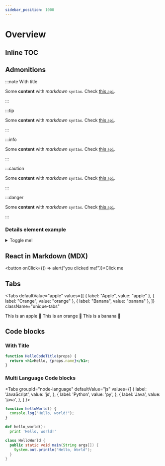 ```yaml
---
sidebar_position: 1000
---
```


# Overview


## Inline TOC

<TOCInline toc={toc} />

## Admonitions

:::note With title

Some **content** with _markdown_ `syntax`. Check [this `api`](#).

:::

:::tip

Some **content** with _markdown_ `syntax`. Check [this `api`](#).

:::

:::info

Some **content** with _markdown_ `syntax`. Check [this `api`](#).

:::

:::caution

Some **content** with _markdown_ `syntax`. Check [this `api`](#).

:::

:::danger

Some **content** with _markdown_ `syntax`. Check [this `api`](#).

:::

### Details element example

<details>
  <summary>Toggle me!</summary>
  <div>
    <div>This is the detailed content</div>
    <details>
      <summary> Nested toggle! Some surprise inside... </summary>
      <div>😲😲😲😲😲</div>
    </details>
  </div>
</details>

## React in Markdown (MDX)

<button onClick={() => alert("you clicked me!")}>Click me</button>

## Tabs

<Tabs
  defaultValue="apple"
  values={[
    { label: "Apple", value: "apple" },
    { label: "Orange", value: "orange" },
    { label: "Banana", value: "banana" },
  ]}
  className="unique-tabs"
>
  <TabItem value="apple">This is an apple 🍎</TabItem>
  <TabItem value="orange">This is an orange 🍊</TabItem>
  <TabItem value="banana">This is a banana 🍌</TabItem>
</Tabs>

## Code blocks

### With Title

```jsx {1,2} title="/src/components/HelloCodeTitle.js"
function HelloCodeTitle(props) {
  return <h1>Hello, {props.name}</h1>;
}
```

### Multi Language Code blocks

<Tabs
  groupId="node-language"
  defaultValue="js"
  values={[
    { label: 'JavaScript', value: 'js', },
    { label: 'Python', value: 'py', },
    { label: 'Java', value: 'java', },
  ]
}>
<TabItem value="js">

```js
function helloWorld() {
  console.log("Hello, world!");
}
```

</TabItem>
<TabItem value="py">

```py
def hello_world():
  print 'Hello, world!'
```

</TabItem>
<TabItem value="java">

```java
class HelloWorld {
  public static void main(String args[]) {
    System.out.println("Hello, World");
  }
}
```

</TabItem>
</Tabs>

